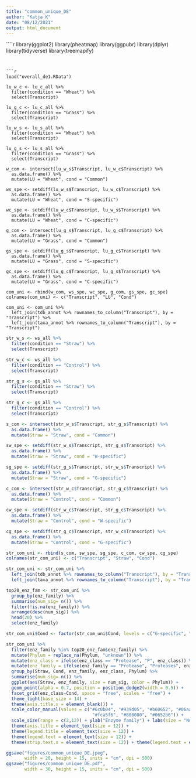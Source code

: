 ---
title: "common_unique_DE"
author: "Katja K"
date: "08/12/2021"
output: html_document
---

````{r packages}

library(ggplot2)
library(pheatmap)
library(ggpubr)
library(dplyr)
library(tidyverse)
library(treemapify)

```


```{r land-use effect, message=FALSE, warning=FALSE}

load("overall_de1.RData")

lu_w_c <- lu_c_all %>%
  filter(condition == "Wheat") %>%
  select(Transcript)

lu_g_c <- lu_c_all %>%
  filter(condition == "Grass") %>%
  select(Transcript)

lu_w_s <- lu_s_all %>%
  filter(condition == "Wheat") %>%
  select(Transcript)

lu_g_s <- lu_s_all %>%
  filter(condition == "Grass") %>%
  select(Transcript)

w_com <- intersect(lu_w_s$Transcript, lu_w_c$Transcript) %>%
  as.data.frame() %>%
  mutate(LU = "Wheat", cond = "Common")

ws_spe <- setdiff(lu_w_s$Transcript, lu_w_c$Transcript) %>% 
  as.data.frame() %>% 
  mutate(LU = "Wheat", cond = "S-specific")

wc_spe <- setdiff(lu_w_c$Transcript, lu_w_s$Transcript) %>% 
  as.data.frame() %>% 
  mutate(LU = "Wheat", cond = "C-specific")

g_com <- intersect(lu_g_s$Transcript, lu_g_c$Transcript) %>%
  as.data.frame() %>%
  mutate(LU = "Grass", cond = "Common")

gs_spe <- setdiff(lu_g_s$Transcript, lu_g_c$Transcript) %>% 
  as.data.frame() %>% 
  mutate(LU = "Grass", cond = "S-specific")

gc_spe <- setdiff(lu_g_c$Transcript, lu_g_s$Transcript) %>% 
  as.data.frame() %>% 
  mutate(LU = "Grass", cond = "C-specific")

com_uni <- rbind(w_com, ws_spe, wc_spe, g_com, gs_spe, gc_spe)
colnames(com_uni) <- c("Transcript", "LU", "Cond")

com_uni <- com_uni %>% 
  left_join(tdb_annot %>% rownames_to_column("Transcript"), by = "Transcript") %>%
  left_join(taxa_annot %>% rownames_to_column("Transcript"), by = "Transcript") 

```

```{r effect of straw,  message=FALSE, warning=FALSE}

str_w_s <- ws_all %>% 
  filter(condition == "Straw") %>%
  select(Transcript)

str_w_c <- ws_all %>%
  filter(condition == "Control") %>%
  select(Transcript)

str_g_s <- gs_all %>% 
  filter(condition == "Straw") %>%
  select(Transcript)

str_g_c <- gs_all %>%
  filter(condition == "Control") %>%
  select(Transcript)

s_com <- intersect(str_w_s$Transcript, str_g_s$Transcript) %>%
  as.data.frame() %>%
  mutate(Straw = "Straw", cond = "Common")

sw_spe <- setdiff(str_w_s$Transcript, str_g_s$Transcript) %>% 
  as.data.frame() %>% 
  mutate(Straw = "Straw", cond = "W-specific")

sg_spe <- setdiff(str_g_s$Transcript, str_w_s$Transcript) %>% 
  as.data.frame() %>% 
  mutate(Straw = "Straw", cond = "G-specific")

c_com <- intersect(str_w_c$Transcript, str_g_c$Transcript) %>%
  as.data.frame() %>%
  mutate(Straw = "Control", cond = "Common")

cw_spe <- setdiff(str_w_c$Transcript, str_g_c$Transcript) %>% 
  as.data.frame() %>% 
  mutate(Straw = "Control", cond = "W-specific")

cg_spe <- setdiff(str_g_c$Transcript, str_w_c$Transcript) %>% 
  as.data.frame() %>% 
  mutate(Straw = "Control", cond = "G-specific")

str_com_uni <- rbind(s_com, sw_spe, sg_spe, c_com, cw_spe, cg_spe)
colnames(str_com_uni) <- c("Transcript", "Straw", "Cond")

str_com_uni <- str_com_uni %>% 
  left_join(tdb_annot %>% rownames_to_column("Transcript"), by = "Transcript") %>%
  left_join(taxa_annot %>% rownames_to_column("Transcript"), by = "Transcript") 

top20_enz_fam <- str_com_uni %>%
  group_by(enz_family) %>%
  summarise(num_sig= n()) %>%
  filter(!is.na(enz_family)) %>%
  arrange(desc(num_sig)) %>% 
  head(20) %>%
  select(enz_family)

str_com_uni$Cond <- factor(str_com_uni$Cond, levels = c("G-specific", "Common", "W-specific"), labels = c("Grass-specific", "Common", "Wheat-specific"))

```

```{r plot, message=FALSE, warning=FALSE}

str_com_uni %>%
  filter(enz_family %in% top20_enz_fam$enz_family) %>%
  mutate(Phylum = replace_na(Phylum, "unknown")) %>%
  mutate(enz_class = ifelse(enz_class == "Protease", "P", enz_class)) %>%
  mutate(enz_family = ifelse(enz_family == "Protease", "Proteases", enz_family)) %>%
  group_by(Straw, Cond, enz_family, enz_class, Phylum) %>%
  summarise(num_sig= n()) %>%
  ggplot(aes(Straw, enz_family, size = num_sig, color = Phylum)) +
  geom_point(alpha = 0.7, position = position_dodge2(width = 0.5)) +
  facet_grid(enz_class~Cond, space = "free", scales = "free") +
  theme_light(base_size = 14) +
  theme(axis.title.x = element_blank()) +
  scale_color_manual(values = c("#6c0b04", "#939d05", "#b60652", "#06aab6", "#b66a06", 
                                 "#fca5f6", "#808080", "#0652b6")) +
  scale_size(range = c(2,12)) + ylab("Enzyme family") + labs(size = "Number of DE transcripts") + theme(axis.text = element_text(size = 12)) + 
  theme(axis.title = element_text(size = 12)) +
  theme(legend.title = element_text(size = 12)) + 
  theme(legend.text = element_text(size = 12)) + 
  theme(strip.text.x = element_text(size = 12)) + theme(legend.text = element_text(size=12)) + guides(color = guide_legend(override.aes = list(size = 4)))

```

```{r save, message=FALSE, warning=FALSE}
ggsave("figures/common_unique_DE.jpeg", 
       width = 20, height = 15, units = "cm", dpi = 500)
ggsave("figures/common_unique_DE.pdf", 
       width = 30, height = 15, units = "cm", dpi = 500)
```
